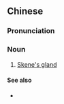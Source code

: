 ==Chinese==
{{zh-forms|type=211}}
{{wikipedia|lang=zh}}

===Pronunciation===
{{zh-pron
|m=qiántíngxiǎoxiàn
|cat=n
}}

===Noun===
{{zh-noun}}

# [[Skene's gland]]

====See also====
* {{zh-l|前庭大腺}}

{{zh-cat|Anatomy}}